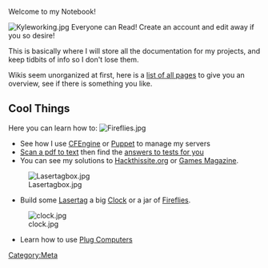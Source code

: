Welcome to my Notebook!

[[File:Kyleworking.jpg|thumb]]
Everyone can Read! Create an account and edit away if you so desire!

This is basically where I will store all the documentation for my projects, and keep tidbits of info so I don't lose them.

Wikis seem unorganized at first, here is a [[Special:AllPages|list of all pages]] to give you an overview, see if there is something you like. 

== Cool Things ==
Here you can learn how to:
[[File:Fireflies.jpg|thumb]]
* See how I use [[:Category:CFEngine|CFEngine]] or [[:Category:Puppet|Puppet]] to manage my servers
* [[Pdf Scanning|Scan a pdf to text]] then find the [[Answer Finder|answers to tests for you]]
* You can see my solutions to [[Hack This Site|Hackthissite.org]] or [[Games Magazine]].
[[File:Lasertagbox.jpg|thumb]]
* Build some [[Lasertag]] a big [[Clock]] or a jar of [[Fireflies]].
[[File:clock.jpg|thumb]]
* Learn how to use [[Plug Computers]]

[[Category:Meta]]